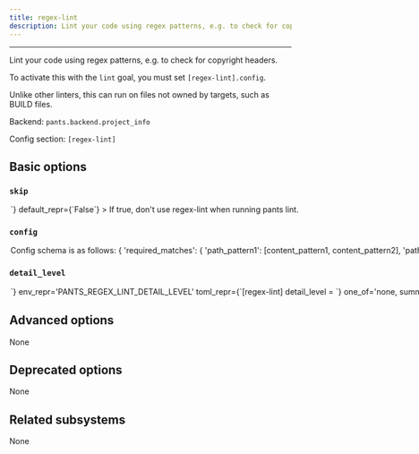 ```yaml
---
title: regex-lint
description: Lint your code using regex patterns, e.g. to check for copyright headers.
---
```



---

Lint your code using regex patterns, e.g. to check for copyright headers.

To activate this with the `lint` goal, you must set `[regex-lint].config`.

Unlike other linters, this can run on files not owned by targets, such as BUILD files.

Backend: <span className="color--primary">`pants.backend.project_info`</span>

Config section: <span className="color--primary">`[regex-lint]`</span>

<span className={styles.options}>

## Basic options

### `skip`

<Option
  cli_repr={`--[no-]regex-lint-skip`}
  env_repr='PANTS_REGEX_LINT_SKIP'
  toml_repr={`[regex-lint]
skip = <bool>`}
  default_repr={`False`}
>

If true, don&#x27;t use regex-lint when running `pants lint`.

</Option>

### `config`

<Option
  cli_repr={`--regex-lint-config="{'key1': val1, 'key2': val2, ...}"`}
  env_repr='PANTS_REGEX_LINT_CONFIG'
  toml_repr={`[regex-lint.config]
key1 = val1
key2 = val2
...`}
  default_repr={`{}`}
>

Config schema is as follows:

```
{
'required_matches': {
    'path_pattern1': [content_pattern1, content_pattern2],
    'path_pattern2': [content_pattern1, content_pattern3],
    ...
},
'path_patterns': [
    {
    'name': path_pattern1',
    'pattern': <path regex pattern>,
    'inverted': True|False (defaults to False),
    'content_encoding': <encoding> (defaults to utf8)
    },
    ...
],
'content_patterns': [
    {
    'name': 'content_pattern1',
    'pattern': <content regex pattern>,
    'inverted': True|False (defaults to False)
    }
    ...
]
}
```

Meaning: if a file matches some path pattern, its content must match all the corresponding content patterns.

It&#x27;s often helpful to load this config from a JSON or YAML file. To do that, set `[regex-lint].config = '@path/to/config.yaml'`, for example.

</Option>

### `detail_level`

<Option
  cli_repr={`--regex-lint-detail-level=<DetailLevel>`}
  env_repr='PANTS_REGEX_LINT_DETAIL_LEVEL'
  toml_repr={`[regex-lint]
detail_level = <DetailLevel>`}
  one_of='none, summary, nonmatching, names, all'
  default_repr={`nonmatching`}
>

How much detail to include in the result.

</Option>

## Advanced options

None

## Deprecated options

None

## Related subsystems

None

</span>
